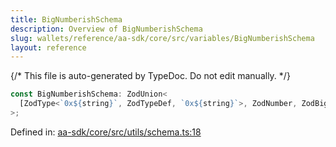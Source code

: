 ```yaml
---
title: BigNumberishSchema
description: Overview of BigNumberishSchema
slug: wallets/reference/aa-sdk/core/src/variables/BigNumberishSchema
layout: reference
---
```


{/* This file is auto-generated by TypeDoc. Do not edit manually. */}

```ts
const BigNumberishSchema: ZodUnion<
  [ZodType<`0x${string}`, ZodTypeDef, `0x${string}`>, ZodNumber, ZodBigInt]
>;
```

Defined in: [aa-sdk/core/src/utils/schema.ts:18](https://github.com/alchemyplatform/aa-sdk/blob/9f926c402d1661309abbf8eae8431e52e8c5e53f/aa-sdk/core/src/utils/schema.ts#L18)
